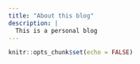 ```yaml
---
title: "About this blog"
description: |
  This is a personal blog
---
```


```r
knitr::opts_chunk$set(echo = FALSE)
```
